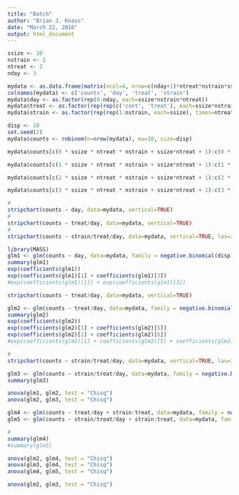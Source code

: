 ```yaml
---
title: "Batch"
author: "Brian J. Knaus"
date: "March 22, 2016"
output: html_document
---
```





```r
ssize <- 10
nstrain <- 2
ntreat <- 2
nday <- 3

mydata <- as.data.frame(matrix(ncol=4, nrow=c(nday+1)*ntreat*nstrain*ssize))
colnames(mydata) <- c('counts', 'day', 'treat', 'strain')
mydata$day <- as.factor(rep(0:nday, each=ssize*nstrain*ntreat))
mydata$treat <- as.factor(rep(rep(c('cont', 'treat'), each=ssize*nstrain), times=c(nday+1) ))
mydata$strain <- as.factor(rep(rep(1:nstrain, each=ssize), times=ntreat*c(nday+1)))

disp <- 10
set.seed(2)
mydata$counts <- rnbinom(n=nrow(mydata), mu=10, size=disp)

mydata$counts[c(0 * ssize * ntreat * nstrain + ssize*ntreat + 1):c(0 * ssize * ntreat * nstrain + ssize*ntreat + ssize)] <- rnbinom(n=ssize, mu=100, size=disp)

mydata$counts[c(1 * ssize * ntreat * nstrain + ssize*ntreat + 1):c(1 * ssize * ntreat * nstrain + ssize*ntreat + ssize)] <- rnbinom(n=ssize, mu=100, size=disp)

mydata$counts[c(2 * ssize * ntreat * nstrain + ssize*ntreat + 1):c(2 * ssize * ntreat * nstrain + ssize*ntreat + ssize)] <- rnbinom(n=ssize, mu=100, size=disp)

mydata$counts[c(3 * ssize * ntreat * nstrain + ssize*ntreat + 1):c(3 * ssize * ntreat * nstrain + ssize*ntreat + ssize)] <- rnbinom(n=ssize, mu=100, size=disp)
```



```r
#
stripchart(counts ~ day, data=mydata, vertical=TRUE)
#
stripchart(counts ~ treat/day, data=mydata, vertical=TRUE)
#
stripchart(counts ~ strain/treat/day, data=mydata, vertical=TRUE, las=3)
```


```r
library(MASS)
glm1 <- glm(counts ~ day, data=mydata, family = negative.binomial(disp))
summary(glm1)
exp(coefficients(glm1))
exp(coefficients(glm1)[1] + coefficients(glm1)[3])
#exp(coefficients(glm1)[1]) + exp(coefficients(glm1)[3])
```



```r
stripchart(counts ~ treat/day, data=mydata, vertical=TRUE)
```



```r
glm2 <- glm(counts ~ treat/day, data=mydata, family = negative.binomial(disp))
summary(glm2)
exp(coefficients(glm2))
exp(coefficients(glm2)[1] + coefficients(glm2)[5])
exp(coefficients(glm2)[1] + coefficients(glm2)[6])
#exp(coefficients(glm2)[1] + coefficients(glm2)[5] + coefficients(glm2)[6])
```


```r
#
stripchart(counts ~ strain/treat/day, data=mydata, vertical=TRUE, las=3)
```



```r
glm3 <- glm(counts ~ strain/treat/day, data=mydata, family = negative.binomial(disp))
summary(glm3)
```



```r
anova(glm1, glm2, test = "Chisq")
anova(glm2, glm3, test = "Chisq")
```



```r
glm4 <- glm(counts ~ treat/day + strain:treat, data=mydata, family = negative.binomial(disp))
glm5 <- glm(counts ~ strain/treat/day + strain:treat, data=mydata, family = negative.binomial(disp))

#
summary(glm4)
#summary(glm5)
```



```r
anova(glm2, glm4, test = "Chisq")
anova(glm3, glm4, test = "Chisq")
anova(glm4, glm5, test = "Chisq")

anova(glm2, glm3, test = "Chisq")
```



